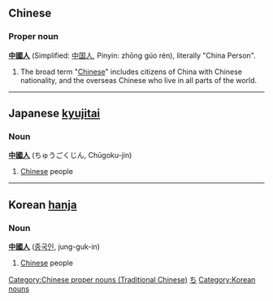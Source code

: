 ==Chinese==

===Proper noun===
'''[[中國]][[人]]''' (Simplified: [[中国人]], Pinyin: zhōng gúo rén), literally "China Person". 
# The broad term "[[Chinese]]" includes citizens of China with Chinese nationality, and the overseas Chinese who live in all parts of the world.
[[Category:Chinese proper nouns (Traditional Chinese)]]
----
==Japanese [[kyujitai]]==
===Noun===
'''[[中國]][[人]]''' (ちゅうごくじん, Chūgoku-jin)
#[[Chinese]] people
[[Category:Japanese nouns|ち]]
----
==Korean [[hanja]]==
===Noun===
'''[[中國]][[人]]''' ([[중국인]], jung-guk-in)
#[[Chinese]] people
[[Category:Korean nouns]]